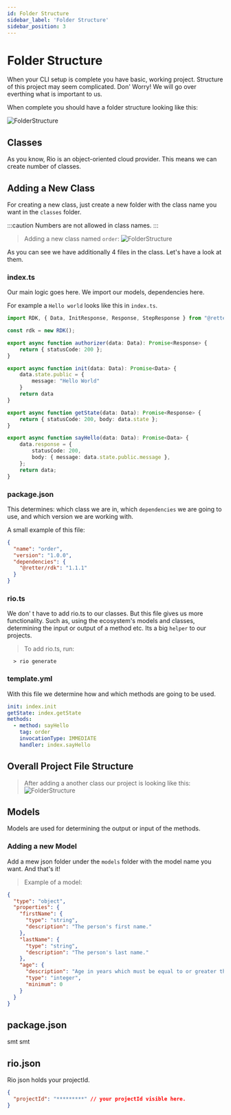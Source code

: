 ```yaml
---
id: Folder Structure
sidebar_label: 'Folder Structure'
sidebar_position: 3
---
```


# Folder Structure

When your CLI setup is complete you have basic, working project. Structure of this project may seem complicated.
Don' Worry! We will go over everthing what is important to us.

When complete you should have a folder structure looking like this:

![FolderStructure](/img/Untouched_Folder_Structure.png)

## Classes

As you know, Rio is an object-oriented cloud provider. This means we can create number of classes.

## Adding a New Class

For creating a new class, just create a new folder with the class name you want in the `classes` folder.

:::caution
  Numbers are not allowed in class names.
:::

> Adding a new class named `order`:
![FolderStructure](/img/class_folder_structure.png)

As you can see we have additionally 4 files in the class. Let's have a look at them.

### index.ts
Our main logic goes here. We import our models, dependencies here.

For example a `Hello world` looks like this in `index.ts`.

``` ts title="classes/order/index.ts
import RDK, { Data, InitResponse, Response, StepResponse } from "@retter/rdk";

const rdk = new RDK();

export async function authorizer(data: Data): Promise<Response> {
    return { statusCode: 200 };
}

export async function init(data: Data): Promise<Data> {
    data.state.public = {
        message: "Hello World"
    }
    return data
}

export async function getState(data: Data): Promise<Response> {
    return { statusCode: 200, body: data.state };
}

export async function sayHello(data: Data): Promise<Data> {
    data.response = {
        statusCode: 200,
        body: { message: data.state.public.message },
    };
    return data;
}
```

### package.json

This determines: which class we are in, which `dependencies` we are going to use, and which version we are working with.

A small example of this file:

```json title="classes/order/package.json"
{
  "name": "order",
  "version": "1.0.0",
  "dependencies": {
    "@retter/rdk": "1.1.1"
  }
}
```

###  rio.ts
We don' t have to add rio.ts to our classes. But this file gives us more functionality.
Such as, using the ecosystem's models and classes, determining the input or output of a method etc.
Its a big `helper` to our projects.

> To add rio.ts, run: 
```shell title:terminal
  > rio generate
```

### template.yml
With this file we determine how and which methods are going to be used.

```yml title:classes/order.template.yml
init: index.init
getState: index.getState
methods:
  - method: sayHello
    tag: order
    invocationType: IMMEDIATE
    handler: index.sayHello
```

## Overall Project File Structure

> After adding a another class our project is looking like this:
![FolderStructure](/img/folder_structure.png)

## Models

Models are used for determining the output or input of the methods.

### Adding a new Model

Add a mew json folder under the `models` folder with the model name you want. And that's it!

> Example of a model:
```json title:models/sayHelloInput.json
{
  "type": "object",
  "properties": {
    "firstName": {
      "type": "string",
      "description": "The person's first name."
    },
    "lastName": {
      "type": "string",
      "description": "The person's last name."
    },
    "age": {
      "description": "Age in years which must be equal to or greater than zero.",
      "type": "integer",
      "minimum": 0
    }
  }
}
```

## package.json

smt smt

## rio.json

Rio json holds your projectId. 

```json title:rio.json
{
  "projectId": "*********" // your projectId visible here.
}
```

